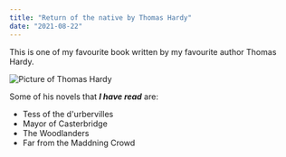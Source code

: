 ```yaml
---
title: "Return of the native by Thomas Hardy"
date: "2021-08-22"
---
```


This is one of my favourite book written by my favourite author Thomas Hardy. 

![Picture of Thomas Hardy](https://cdn2.picryl.com/photo/1901/12/31/thomas-hardy-winemaker-623466-small.jpg)

Some of his novels that ***I have read*** are:

* Tess of the d'urbervilles
* Mayor of Casterbridge
* The Woodlanders
* Far from the Maddning Crowd
